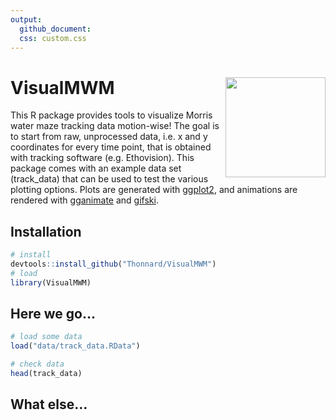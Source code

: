 ```yaml
---
output:
  github_document:
  css: custom.css
---
```






<!-- README.md is generated from README.Rmd. -->

# VisualMWM <img src="man/figures/heatmapGIF_2b-day_1-trial_1.gif" align="right" width="160"/>
This R package provides tools to visualize Morris water maze tracking data motion-wise! The goal is to start from raw, unprocessed data, i.e. x and y coordinates for every time point, that is obtained with tracking software (e.g. Ethovision). This package comes with an example data set (track_data) that can be used to test the various plotting options. Plots are generated with [ggplot2](https://ggplot2.tidyverse.org/), and animations are rendered with [gganimate](https://gganimate.com/articles/gganimate.html) and [gifski](https://gif.ski/). 


## Installation
```r
# install
devtools::install_github("Thonnard/VisualMWM")
# load
library(VisualMWM)
```

## Here we go...
```r
# load some data
load("data/track_data.RData")
```

```r
# check data
head(track_data)
```


## What else...
